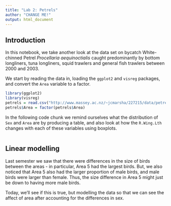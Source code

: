 ```yaml
---
title: "Lab 2: Petrels"
author: "CHANGE ME!"
output: html_document
---
```


## Introduction

In this notebook, we take another look at the data set on bycatch White-chinned Petrel *Procellaria aequinoctialis* caught predominantly by bottom longliners, tuna longliners, squid trawlers and general fish trawlers between 2000 and 2003.

We start by reading the data in, loading the `ggplot2` and `visreg` packages, and convert the `Area` variable to a factor.

```r
library(ggplot2)
library(visreg)
petrels = read.csv("http://www.massey.ac.nz/~jcmarsha/227215/data/petrels.csv")
petrels$Area = factor(petrels$Area)
```

In the following code chunk we remind ourselves what the distribution of `Sex` and `Area` are by producing a table, and also look at how the `R.Wing.Lth` changes with each of these variables using boxplots.

```r
```

## Linear modelling

Last semester we saw that there were differences in the size of birds between the areas - in particular, Area 5 had the largest birds. But, we also noticed that Area 5 also had the larger proportion of male birds, and male birds were larger than female. Thus, the size difference in Area 5 might just be down to having more male birds.

Today, we'll see if this is true, but modelling the data so that we can see the affect of area after accounting for the differences in sex.
